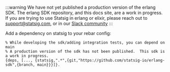 
:::warning
We have not yet published a production version of the erlang SDK.  The erlang SDK repository, and this docs site, are a work in progress. If you are trying to use Statsig in erlang or elixir, please reach out to support@statsig.com, or in our [Slack community](https://join.slack.com/t/statsigcommunity/shared_invite/zt-pbp005hg-VFQOutZhMw5Vu9eWvCro9g)
:::

Add a dependency on statsig to your rebar config:

```
% While developing the sdk/adding integration tests, you can depend on main
% A production version of the sdk has not been published.  This sdk is a work in progress.
{deps, [..., {statsig,".*",{git,"https://github.com/statsig-io/erlang-sdk",{branch, main}}}]}.
```
